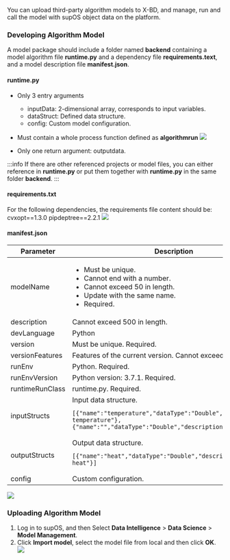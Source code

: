 You can upload third-party algorithm models to X-BD, and manage, run and call the model with supOS object data on the platform.

### Developing Algorithm Model
A model package should include a folder named **backend** containing a model algorithm file **runtime.py** and a dependency file **requirements.text**, and a model description file **manifest.json**.

#### runtime.py
- Only 3 entry arguments

<ul>
<ul>
<li>inputData: 2-dimensional array, corresponds to input variables.</li>
<li>dataStruct: Defined data structure.</li>
<li>config: Custom model configuration.</li>
</ul>
</ul>

- Must contain a whole process function defined as **algorithmrun**
![](https://wordpressfreezonex.oss-accelerate.aliyuncs.com/supBD/33.png)

- Only one return argument: outputdata.

:::info
If there are other referenced projects or model files, you can either reference in **runtime.py** or put them together with **runtime.py** in the same folder **backend**.
:::

#### requirements.txt

For the following dependencies, the requirements file content should be:
cvxopt==1.3.0
pipdeptree==2.2.1
![](https://wordpressfreezonex.oss-accelerate.aliyuncs.com/supBD/30.png)

#### manifest.json

<table>
<thead>
<tr>
<th>Parameter</th>
<th>Description</th>
</tr>
</thead>
<tbody>
<tr>
<td>modelName</td>
<td>

- Must be unique.
- Cannot end with a number.
- Cannot exceed 50 in length.
- Update with the same name.
- Required.

</td>
</tr>
<tr>
<td>description</td>
<td>Cannot exceed 500 in length.</td>
</tr>
<tr>
<td>devLanguage</td>
<td>Python</td>
</tr>
<tr>
<td>version</td>
<td>Must be unique. Required.</td>
</tr>
<tr>
<td>versionFeatures</td>
<td>Features of the current version. Cannot exceed 500 in length.</td>
</tr>
<tr>
<td>runEnv</td>
<td>Python. Required.</td>
</tr>
<tr>
<td>runEnvVersion</td>
<td>Python version: 3.7.1. Required.</td>
</tr>
<tr>
<td>runtimeRunClass</td>
<td>runtime.py. Required.</td>
</tr>
<tr>
<td>inputStructs</td>
<td>Input data structure.

```
[{"name":"temperature","dataType":"Double","description":" temperature"},
{"name":"","dataType":"Double","description":" pressure"}]
```

</td>
</tr>
<tr>
<td>outputStructs</td>
<td>Output data structure.

```
[{"name":"heat","dataType":"Double","description":" heat"}]
```
</td>
</tr>
<tr>
<td>config</td>
<td>Custom configuration.</td>
</tr>
</tbody>
</table>

![](https://wordpressfreezonex.oss-accelerate.aliyuncs.com/supBD/34.png)

### Uploading Algorithm Model
1. Log in to supOS, and then Select **Data Intelligence** > **Data Science** > **Model Management**.
2. Click **Import model**, select the model file from local and then click **OK**.
![](https://wordpressfreezonex.oss-accelerate.aliyuncs.com/supBD/32.png)